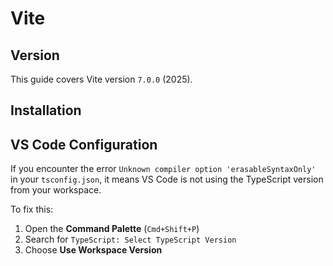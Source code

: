 
# Vite

## Version

This guide covers Vite version `7.0.0` (2025).


## Installation

<PackageManagerTabs command="create vite@latest" />


## VS Code Configuration

If you encounter the error `Unknown compiler option 'erasableSyntaxOnly'` in your `tsconfig.json`, it means VS Code is not using the TypeScript version from your workspace.

To fix this:

1. Open the **Command Palette** (`Cmd+Shift+P`)
2. Search for `TypeScript: Select TypeScript Version`
3. Choose **Use Workspace Version**
